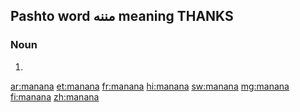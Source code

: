 ==Pashto word مننه meaning THANKS==

===Noun===
{{en-noun|-}}

# {{alternative spelling of|mañana}}

[[ar:manana]]
[[et:manana]]
[[fr:manana]]
[[hi:manana]]
[[sw:manana]]
[[mg:manana]]
[[fi:manana]]
[[zh:manana]]
